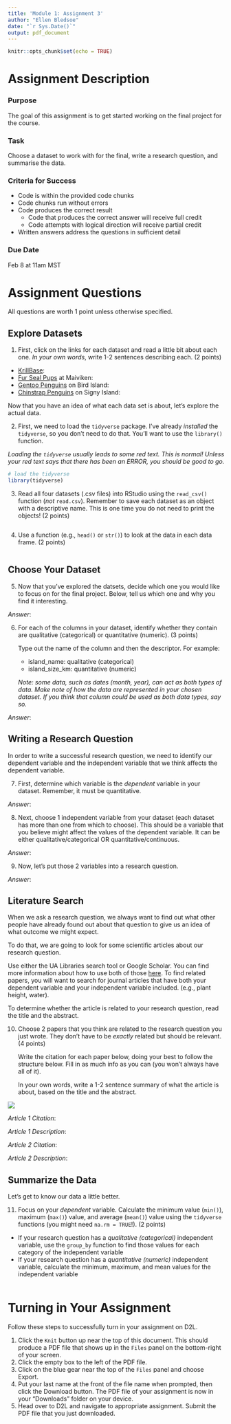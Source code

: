 ```yaml
---
title: 'Module 1: Assignment 3'
author: "Ellen Bledsoe"
date: "`r Sys.Date()`"
output: pdf_document
---
```


```r
knitr::opts_chunk$set(echo = TRUE)
```

# Assignment Description

### Purpose

The goal of this assignment is to get started working on the final project for the course.

### Task

Choose a dataset to work with for the final, write a research question, and summarise the data.

### Criteria for Success

-   Code is within the provided code chunks
-   Code chunks run without errors
-   Code produces the correct result
    -   Code that produces the correct answer will receive full credit
    -   Code attempts with logical direction will receive partial credit
-   Written answers address the questions in sufficient detail

### Due Date

Feb 8 at 11am MST

# Assignment Questions

All questions are worth 1 point unless otherwise specified.

## Explore Datasets

1.  First, click on the links for each dataset and read a little bit about each one. *In your own words*, write 1-2 sentences describing each. (2 points)

-   [KrillBase](https://www.bas.ac.uk/project/krillbase/#about):
-   [Fur Seal Pups](https://ramadda.data.bas.ac.uk/repository/entry/show?entryid=bc6d802a-fce5-495d-b5e1-bb26f824847c) at Maiviken:
-   [Gentoo Penguins](https://ramadda.data.bas.ac.uk/repository/entry/show?entryid=1fd5bc8a-96b5-4f53-aa15-33e5330e7705) on Bird Island:
-   [Chinstrap Penguins](https://ramadda.data.bas.ac.uk/repository/entry/show?entryid=d784af69-c92b-444c-a12e-ee0361802cb1) on Signy Island:

Now that you have an idea of what each data set is about, let's explore the actual data.

2.  First, we need to load the `tidyverse` package. I've already *installed* the `tidyverse`, so you don't need to do that. You'll want to use the `library()` function.

*Loading the `tidyverse` usually leads to some red text. This is normal! Unless your red text says that there has been an ERROR, you should be good to go.*

```r
# load the tidyverse
library(tidyverse)
```

3.  Read all four datasets (.csv files) into RStudio using the `read_csv()` function (*not* `read.csv`). Remember to save each dataset as an object with a descriptive name. This is one time you do not need to print the objects! (2 points)

```r

```

4.  Use a function (e.g., `head()` or `str()`) to look at the data in each data frame. (2 points)

```r

```

## Choose Your Dataset

5.  Now that you've explored the datsets, decide which one you would like to focus on for the final project. Below, tell us which one and why you find it interesting.

*Answer*:

6.  For each of the columns in your dataset, identify whether they contain are qualitative (categorical) or quantitative (numeric). (3 points)

    Type out the name of the column and then the descriptor. For example:

    -   island_name: qualitative (categorical)
    -   island_size_km: quantitative (numeric)

    *Note: some data, such as dates (month, year), can act as both types of data. Make note of how the data are represented in your chosen dataset. If you think that column could be used as both data types, say so.*

*Answer*:

## Writing a Research Question

In order to write a successful research question, we need to identify our dependent variable and the independent variable that we think affects the dependent variable.

7.  First, determine which variable is the *dependent* variable in your dataset. Remember, it must be quantitative.

*Answer*:

8.  Next, choose 1 independent variable from your dataset (each dataset has more than one from which to choose). This should be a variable that you believe might affect the values of the dependent variable. It can be either qualitative/categorical OR quantitative/continuous.

*Answer*:

9.  Now, let's put those 2 variables into a research question.

*Answer*:

## Literature Search

When we ask a research question, we always want to find out what other people have already found out about that question to give us an idea of what outcome we might expect.

To do that, we are going to look for some scientific articles about our research question.

Use either the UA Libraries search tool or Google Scholar. You can find more information about how to use both of those [here](https://lib.arizona.edu/find/articles). To find related papers, you will want to search for journal articles that have both your dependent variable and your independent variable included. (e.g., plant height, water).

To determine whether the article is related to your research question, read the title and the abstract.

10. Choose 2 papers that you think are related to the research question you just wrote. They don't have to be *exactly* related but should be relevant. (4 points)

    Write the citation for each paper below, doing your best to follow the structure below. Fill in as much info as you can (you won't always have all of it).

    In your own words, write a 1-2 sentence summary of what the article is about, based on the title and the abstract.

![](APA_citation.jpeg)

*Article 1 Citation*:

*Article 1 Description*:

*Article 2 Citation*:

*Article 2 Description*:

## Summarize the Data

Let's get to know our data a little better.

11. Focus on your *dependent* variable. Calculate the minimum value (`min()`), maximum (`max()`) value, and average (`mean()`) value using the `tidyverse` functions (you might need `na.rm = TRUE`!). (2 points)

-   If your research question has a *qualitative (categorical)* independent variable, use the `group_by` function to find those values for each category of the independent variable
-   If your research question has a *quantitative (numeric)* independent variable, calculate the minimum, maximum, and mean values for the independent variable

```r


```

# Turning in Your Assignment

Follow these steps to successfully turn in your assignment on D2L.

1.  Click the `Knit` button up near the top of this document. This should produce a PDF file that shows up in the `Files` panel on the bottom-right of your screen.
2.  Click the empty box to the left of the PDF file.
3.  Click on the blue gear near the top of the `Files` panel and choose Export.
4.  Put your last name at the front of the file name when prompted, then click the Download button. The PDF file of your assignment is now in your "Downloads" folder on your device.
5.  Head over to D2L and navigate to appropriate assignment. Submit the PDF file that you just downloaded.
